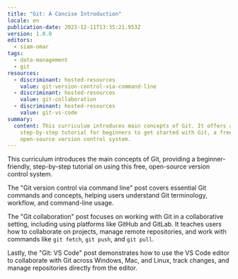 ```yaml
---
title: "Git: A Concise Introduction"
locale: en
publication-date: 2023-12-11T13:35:21.953Z
version: 1.0.0
editors:
  - siam-omar
tags:
  - data-management
  - git
resources:
  - discriminant: hosted-resources
    value: git-version-control-via-command-line
  - discriminant: hosted-resources
    value: git-collaboration
  - discriminant: hosted-resources
    value: git-vs-code
summary:
  content: This curriculum introduces main concepts of Git. It offers a
    step-by-step tutorial for beginners to get started with Git, a free and
    open-source version control system.
---
```

This curriculum introduces the main concepts of Git, providing a beginner-friendly, step-by-step tutorial on using this free, open-source version control system.

The "Git version control via command line" post covers essential Git commands and concepts, helping users understand Git terminology, workflow, and command-line usage.

The "Git collaboration" post focuses on working with Git in a collaborative setting, including using platforms like GitHub and GitLab. It teaches users how to collaborate on projects, manage remote repositories, and work with commands like `git fetch`, `git push`, and `git pull`.

Lastly, the "Git: VS Code" post demonstrates how to use the VS Code editor to collaborate with Git across Windows, Mac, and Linux, track changes, and manage repositories directly from the editor.
